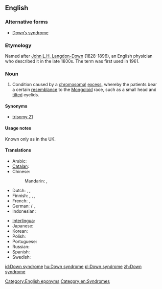 {{wikipedia}}
==English==

===Alternative forms===
* [[Down's syndrome|Down’s syndrome]]

===Etymology===
Named after [[w:John Langdon-Down|John L.H. Langdon-Down]] (1828-1896), an English physician who described it in the late 1800s. The term was first used in 1961.

===Noun===
{{en-noun|sg=[[Down]] [[syndrome]]|-}}

# {{chiefly|US}} Condition caused by a [[chromosomal]] [[excess]], whereby the patients bear a certain [[resemblance]] to the [[mongoloid|Mongoloid]] race, such as a small head and [[tilt]]ed eyelids.

====Synonyms====
* [[trisomy 21]]

====Usage notes====
Known only as {{term|Down's syndrome}} in the UK.

====Translations====
{{trans-top|condition caused by chromosomal deficiency}}
* Arabic: {{t|ar|متلازمة داون|f|tr=mutalazimat daun|sc=Arab}}
* [[Catalan]]: {{t|ca|síndrome de Down|f}}
* Chinese:
*: Mandarin: {{t|zh|唐氏綜合症|sc=Hani}}, {{t|zh|唐氏综合症|tr=Tángshì zōnghézhèng|sc=Hani}}
* Dutch: {{t|nl|syndroom van Down|n}}, {{t|nl|downsyndroom|n}}, {{t|nl|mongolisme|n}}
* Finnish: {{t|fi|Downin syndrooma}}, {{t|fi|Downin oireyhtymä}}, {{t-|fi|mongolismi}}, {{t|fi|mongoloidismi}}
* French: {{t|fr|syndrome de Down|m}}, {{t|fr|trisomie 21|f}}
* German: {{t-|de|Downsyndrom|n}} / {{t|de|Down-Syndrom|n}}, {{t-|de|Mongolismus|m}} {{qualifier|dated}}
* Indonesian: {{t|id|sindrom Down|xs=Indonesian}}
{{trans-mid}}
* [[Interlingua]]: {{t-|ia|syndrome de Down|xs=Interlingua}}
* Japanese: {{t-|ja|ダウン症|tr=だうんしょう, Daun-shō}}
* Korean: {{t|ko|다운 증후군|tr=Daun jeunghugun|sc=Kore}}
* Polish: {{t|pl|zespół Downa|m}}
* Portuguese: {{t|pt|síndrome de Down|f}}
* Russian: {{t|ru|синдром Дауна |m|tr=sindróm Dáuna|sc=Cyrl}}
* Spanish: {{t|es|síndrome de Down|m}}
* Swedish: {{t|sv|Downs syndrom}}
{{trans-bottom}}

[[Category:English eponyms]]
[[Category:en:Syndromes]]

[[id:Down syndrome]]
[[hu:Down syndrome]]
[[pl:Down syndrome]]
[[zh:Down syndrome]]